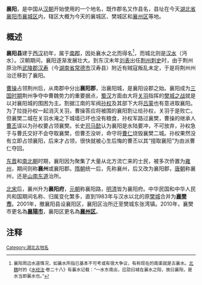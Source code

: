 {{Otheruses|襄阳 (消歧义)|subject=中国古地名}}
{{中国地名
|设立=西汉
|使用=现存
|西汉=襄阳（南郡）
|東漢建安年間=襄陽（襄陽郡）
|三国=襄阳（襄阳郡）
|东晋=雍州、襄州
|隋=襄阳（襄州）
|北宋=襄阳（襄阳府）
|元=襄阳（襄阳路）
|明=襄阳（襄阳府）
|现代=襄阳县（襄樊市）<br>1983年至2001年<br>襄阳区（襄樊市）<br>2001年至2010年<br>襄阳市（湖北省）<br>2010年至今
|}}
'''襄阳'''，是中国从[[汉朝|汉朝]]开始使用的一个地名，既作郡名又作县名，县址在今天[[湖北省|湖北省]][[襄阳市|襄阳市]][[襄城区|襄城区]]内，辖区大概为今天的襄城区、樊城区和[[襄州区|襄州区]]等地。

==概述==
'''襄阳县'''建于[[西汉|西汉]]初年，属于[[南郡|南郡]]，因处襄水之北而得名<ref>襄阳周边水道情况，如襄水所指已基本不可考或有很大争议，有称现在的南渠就是古襄水。[[北魏|北魏]]时的《[[水经注|水经注]]·卷二十八》有襄水记载：“一水东南出，应劭曰城在襄水之阳，故曰襄阳，是水当即襄水也。”</ref>，而城北则是[[汉水|汉水]]（沔水）。汉朝期间，襄阳逐渐发展壮大。到东汉末年[[刘表|刘表]]出任[[荆州|荆州]][[刺史|刺史]]时，由于荆州原治所[[武陵郡|武陵郡]][[汉寿|汉寿]]（今[[湖南省|湖南省]][[常德市|常德市]]汉寿县）附近有贼寇叛乱未定，于是将荆州州治迁移到了襄阳。

[[曹操|曹操]]占领荆州后，从南郡中分出'''襄阳郡'''，治襄阳城，是襄阳设郡之始。襄阳成为[[三国时期|三国时期]]荆州争夺中曹魏势力的重要据点，[[蜀汉|蜀汉]]方面由大将[[关羽|关羽]]指挥的[[樊城之战|樊城之战]]就是以对襄阳城的围困为主。割据江南的军阀[[孙权|孙权]]及其部下大将[[吕蒙|吕蒙]]也有意进取襄阳。为了拉拢孙权一起消灭关羽，曹操答应将被围的襄阳割让给孙权，关羽于是败亡。但襄樊二城在关羽水淹之下城墙已坏也没有粮食，孙权军路过襄樊，曹操的继承人[[曹丕|曹丕]]误以为孙权要占领襄樊。长史[[司马懿|司马懿]]认为襄阳是水陆要冲，不可放弃，孙权急于与曹氏交好不会夺取襄樊，但曹丕没听，命守将[[曹仁|曹仁]]烧毁襄樊二城。孙权果然没有立即占领襄阳，后来才占领，很快就被心生后悔的曹丕以其“擅取襄阳”为由派曹仁夺回。

[[东晋|东晋]]和[[南北朝|南北朝]]时期，襄阳因为聚集了大量从北方流亡来的士民，被多次侨置为[[雍州|雍州]]，期间则称'''襄州'''或襄阳郡。[[隋朝|隋朝]]统一后，先称襄州，后又改为襄阳郡，[[唐朝|唐朝]]称襄州，还是[[山南东道|山南东道]]治所。

[[北宋|北宋]]后，襄州升为'''襄阳府'''，[[元朝|元朝]]称襄阳路，[[明|明]][[清|清]]皆为襄阳府。中华民国和中华人民共和国期间名称、归属变化繁多，直到1983年与汉水以北的原[[樊城|樊城]]合并为'''[[襄樊市|襄樊市]]'''。2001年，撤襄阳县设襄阳区，襄阳区治所迁至樊城东张湾镇。2010年，襄樊市更名為'''[[襄陽市|襄陽市]]'''，襄阳区更名為'''[[襄州区|襄州区]]'''。

==注释==
<small>
<references />

{{DEFAULTSORT:X}}
[[Category:湖北古地名|Category:湖北古地名]]